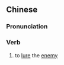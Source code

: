 {{also|诱敌}}
==Chinese==
{{zh-forms|s=诱敌}}

===Pronunciation===
{{zh-pron
|m=yòudí
|cat=v
}}

===Verb===
{{zh-verb}}

# {{lb|zh|literary}} to [[lure]] the [[enemy]]